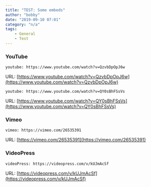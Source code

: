 ```yaml
---
title: "TEST: Some embeds"
author: "bobby"
date: "2019-09-10 07:01"
category: "n/a"
tags:
    - General
    - Test
---
```

<!-- markdownlint-disable MD034 -->
### YouTube

`youtube: https://www.youtube.com/watch?v=QzvbDpOpJ6w`

URL: [https://www.youtube.com/watch?v=QzvbDpOpJ6w](https://www.youtube.com/watch?v=QzvbDpOpJ6w)

`youtube: https://www.youtube.com/watch?v=QY0sBhFSsVs`

URL: [https://www.youtube.com/watch?v=QY0sBhFSsVs](https://www.youtube.com/watch?v=QY0sBhFSsVs)

### Vimeo

`vimeo: https://vimeo.com/26535391`

URL: [https://vimeo.com/26535391](https://vimeo.com/26535391)

### VideoPress

`videoPress: https://videopress.com/v/kUJmAcSf`

URL: [https://videopress.com/v/kUJmAcSf](https://videopress.com/v/kUJmAcSf)
